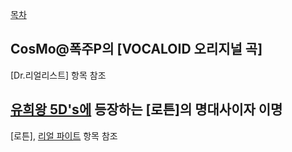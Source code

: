 [[목차]]

== CosMo@폭주P의 [VOCALOID 오리지널 곡] ==

[Dr.리얼리스트] 항목 참조

== [[유희왕 5D's]]에 등장하는 [로튼]의 명대사이자 이명 ==

[로튼], [[리얼 파이트]] 항목 참조
